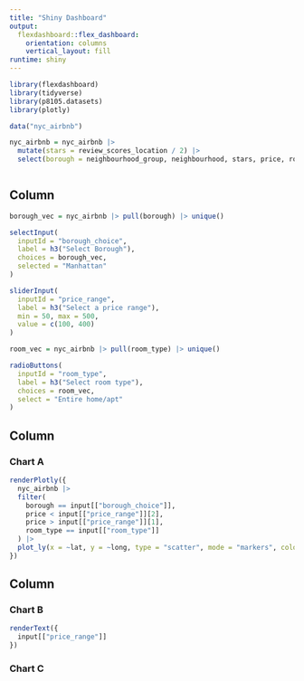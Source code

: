 ```yaml
---
title: "Shiny Dashboard"
output: 
  flexdashboard::flex_dashboard:
    orientation: columns
    vertical_layout: fill
runtime: shiny
---
```


```r
library(flexdashboard)
library(tidyverse)
library(p8105.datasets)
library(plotly)

data("nyc_airbnb")

nyc_airbnb = nyc_airbnb |> 
  mutate(stars = review_scores_location / 2) |> 
  select(borough = neighbourhood_group, neighbourhood, stars, price, room_type, lat, long)



```

Column {.sidebar}
-----------------------------------------------------------------------

```r
borough_vec = nyc_airbnb |> pull(borough) |> unique()

selectInput(
  inputId = "borough_choice",
  label = h3("Select Borough"),
  choices = borough_vec,
  selected = "Manhattan"
)

sliderInput(
  inputId = "price_range",
  label = h3("Select a price range"),
  min = 50, max = 500,
  value = c(100, 400)
)

room_vec = nyc_airbnb |> pull(room_type) |> unique()

radioButtons(
  inputId = "room_type",
  label = h3("Select room type"),
  choices = room_vec,
  select = "Entire home/apt"
)
```

Column {data-width=650}
-----------------------------------------------------------------------

### Chart A

```r

renderPlotly({
  nyc_airbnb |> 
  filter(
    borough == input[["borough_choice"]],
    price < input[["price_range"]][2],
    price > input[["price_range"]][1],
    room_type == input[["room_type"]]
  ) |> 
  plot_ly(x = ~lat, y = ~long, type = "scatter", mode = "markers", color = ~price)
})


```

Column {data-width=350}
-----------------------------------------------------------------------

### Chart B

```r
renderText({
  input[["price_range"]]
})
```

### Chart C

```r

```

